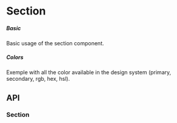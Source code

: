 
<Meta of={KitSection} />

# Section

##### Basic

Basic usage of the section component.

<CustomCanvas content={Examples.Basic} source={Sources.Basic} id="section-basic"/>

##### Colors

Exemple with all the color available in the design system (primary, secondary, rgb, hex, hsl).

<CustomCanvas content={Examples.Colors} source={Sources.Colors} id="section-colors"/>

## API

### Section

<Canvas of={KitSection.Api} />

<Controls of={KitSection.Api} />